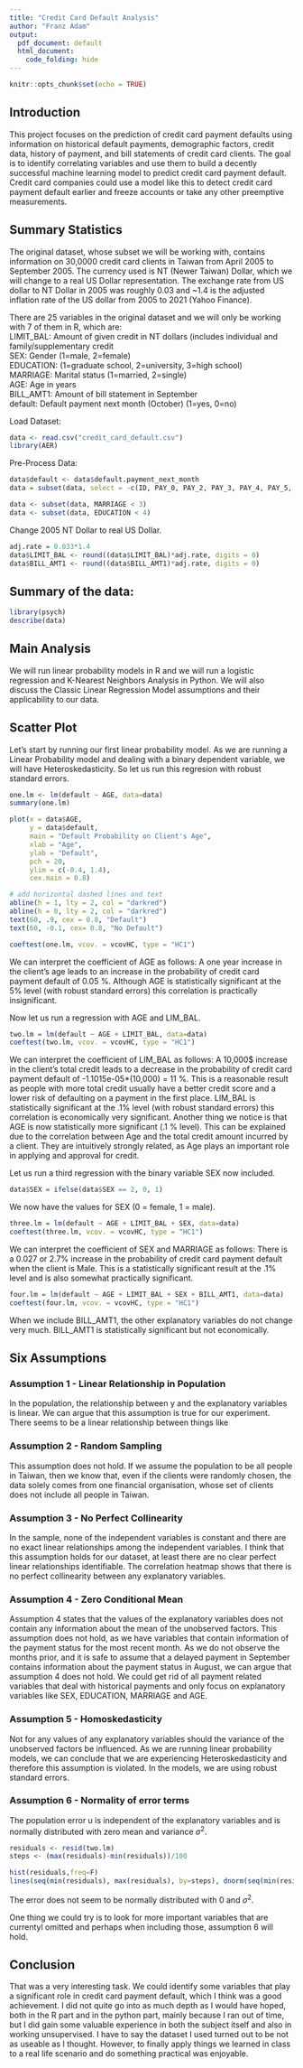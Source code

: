 ```yaml
---
title: "Credit Card Default Analysis"
author: "Franz Adam"
output:
  pdf_document: default
  html_document:
    code_folding: hide
---
```


```r
knitr::opts_chunk$set(echo = TRUE)
```

## Introduction

This project focuses on the prediction of credit card payment defaults using information on historical default payments, demographic factors, credit data, history of payment, and bill statements of credit card clients. The goal is to identify correlating variables and use them to build a decently successful machine learning model to predict credit card payment default. Credit card companies could use a model like this to detect credit card payment default earlier and freeze accounts or take any other preemptive measurements.

## Summary Statistics
The original dataset, whose subset we will be working with, contains information on 30,0000 credit card clients in Taiwan from April 2005 to September 2005. The currency used is NT (Newer Taiwan) Dollar, which we will change to a real US Dollar representation. The exchange rate from US dollar to NT Dollar in 2005 was roughly 0.03 and ~1.4 is the adjusted inflation rate of the US dollar from 2005 to 2021 (Yahoo Finance).

There are 25 variables in the original dataset and we will only be working with 7 of them in R, which are: <br/>
LIMIT_BAL: Amount of given credit in NT dollars (includes individual and family/supplementary credit<br/>
SEX: Gender (1=male, 2=female)<br/>
EDUCATION: (1=graduate school, 2=university, 3=high school)<br/>
MARRIAGE: Marital status (1=married, 2=single)<br/>
AGE: Age in years<br/>
BILL_AMT1: Amount of bill statement in September<br/>
default: Default payment next month (October) (1=yes, 0=no)<br/>

Load Dataset:
```r
data <- read.csv("credit_card_default.csv")
library(AER)
```

Pre-Process Data:
```r
data$default <- data$default.payment_next_month
data = subset(data, select = -c(ID, PAY_0, PAY_2, PAY_3, PAY_4, PAY_5, PAY_6, BILL_AMT2, BILL_AMT3, BILL_AMT4, BILL_AMT5, BILL_AMT6, PAY_AMT1, PAY_AMT2, PAY_AMT3, PAY_AMT4, PAY_AMT5, PAY_AMT6, default.payment_next_month) )

data <- subset(data, MARRIAGE < 3)
data <- subset(data, EDUCATION < 4)
```

Change 2005 NT Dollar to real US Dollar. 
```r
adj.rate = 0.033*1.4
data$LIMIT_BAL <- round((data$LIMIT_BAL)*adj.rate, digits = 0)
data$BILL_AMT1 <- round((data$BILL_AMT1)*adj.rate, digits = 0)
```

## Summary of the data:
```r
library(psych)
describe(data)
```

## Main Analysis
We will run linear probability models in R and we will run a logistic regression and K-Nearest Neighbors Analysis in Python. We will also discuss the Classic Linear Regression Model assumptions and their applicability to our data.

## Scatter Plot
Let's start by running our first linear probability model. As we are running a Linear Probability model and dealing with a binary dependent variable, we will have Heteroskedasticity. So let us run this regresion with robust standard errors.
```r
one.lm <- lm(default ~ AGE, data=data)
summary(one.lm)
```
```r
plot(x = data$AGE, 
     y = data$default,
     main = "Default Probability on Client's Age",
     xlab = "Age",
     ylab = "Default",
     pch = 20,
     ylim = c(-0.4, 1.4),
     cex.main = 0.8)

# add horizontal dashed lines and text
abline(h = 1, lty = 2, col = "darkred")
abline(h = 0, lty = 2, col = "darkred")
text(60, .9, cex = 0.8, "Default")
text(60, -0.1, cex= 0.8, "No Default")

```
```r
coeftest(one.lm, vcov. = vcovHC, type = "HC1")
```
We can interpret the coefficient of AGE as follows:
A one year increase in the client's age leads to an increase in the probability of credit card payment default of 0.05 %.
Although AGE is statistically significant at the 5% level (with robust standard errors) this correlation is practically insignificant.

Now let us run a regression with AGE and LIM_BAL.
```r
two.lm = lm(default ~ AGE + LIMIT_BAL, data=data)
coeftest(two.lm, vcov. = vcovHC, type = "HC1")
```
We can interpret the coefficient of LIM_BAL as follows:
A 10,000$ increase in the client's total credit leads to a decrease in the probability of credit card payment default of -1.1015e-05*(10,000) =  11 %. This is a reasonable result as people with more total credit usually have a better credit score and a lower risk of defaulting on a payment in the first place. 
LIM_BAL is statistically significant at the .1% level (with robust standard errors) this correlation is economically very significant.
Another thing we notice is that AGE is now statistically more significant (.1 % level). This can be explained due to the correlation between Age and the total credit amount incurred by a client. They are intuitively strongly related, as Age plays an important role in applying and approval for credit.  

Let us run a third regression with the binary variable SEX now included.

```r
data$SEX = ifelse(data$SEX == 2, 0, 1)
```
We now have the values for SEX (0 = female, 1 = male).

```r
three.lm = lm(default ~ AGE + LIMIT_BAL + SEX, data=data)
coeftest(three.lm, vcov. = vcovHC, type = "HC1")
```
We can interpret the coefficient of SEX and MARRIAGE as follows:
There is a 0.027 or 2.7% increase in the probability of credit card payment default when the client is Male. This is a statistically significant result at the .1% level and is also somewhat practically significant.  

```r
four.lm = lm(default ~ AGE + LIMIT_BAL + SEX + BILL_AMT1, data=data)
coeftest(four.lm, vcov. = vcovHC, type = "HC1")
```
When we include BILL_AMT1, the other explanatory variables do not change very much. BILL_AMT1 is statistically significant but not economically. 

## Six Assumptions

### Assumption 1 - Linear Relationship in Population

In the population, the relationship between y and the explanatory variables is linear. We can argue that this assumption is true for our experiment. There seems to be a linear relationship between things like 

### Assumption 2 - Random Sampling
This assumption does not hold. If we assume the population to be all people in Taiwan, then we know that, even if the clients were randomly chosen, the data solely comes from one financial organisation, whose set of clients does not include all people in Taiwan. 

### Assumption 3 - No Perfect Collinearity
In the sample, none of the independent variables is constant and there are no exact linear relationships among the independent variables. I think that this assumption holds for our dataset, at least there are no clear perfect linear relationships identifiable. The correlation heatmap shows that there is no perfect collinearity between any explanatory variables.

### Assumption 4 - Zero Conditional Mean
Assumption 4 states that the values of the explanatory variables does not contain any information about the mean of the unobserved factors. This  assumption does not hold, as we have variables that contain information of the payment status for the most recent month. As we do not observe the months prior, and it is safe to assume that a delayed payment in September contains information about the payment status in August, we can argue that assumption 4 does not hold. We could get rid of all payment related variables that deal with historical payments and only focus on explanatory variables like SEX, EDUCATION, MARRIAGE and AGE. 

### Assumption 5 - Homoskedasticity
Not for any values of any explanatory variables should the variance of the unobserved factors be influenced. 
As we are running linear probability models, we can conclude that we are experiencing Heteroskedasticity and therefore this assumption is violated. In the models, we are using robust standard errors. 

### Assumption 6 - Normality of error terms
The population error u is independent of the explanatory variables and is normally distributed with zero mean and variance $\sigma^2$.
```r
residuals <- resid(two.lm)
steps <- (max(residuals)-min(residuals))/100

hist(residuals,freq=F)
lines(seq(min(residuals), max(residuals), by=steps), dnorm(seq(min(residuals), max(residuals), by=steps), 0, sd(residuals)), col="dark green")
```
The error does not seem to be normally distributed with 0 and $\sigma^2$.

One thing we could try is to look for more important variables that are currentyl omitted and perhaps when including those, assumption 6 will hold.

## Conclusion
That was a very interesting task. We could identify some variables that play a significant role in credit card payment default, which I think was a good achievement. I did not quite go into as much depth as I would have hoped, both in the R part and in the python part, mainly because I ran out of time, but I did gain some valuable experience in both the subject itself and also in working unsupervised. I have to say the dataset I used turned out to be not as useable as I thought. However, to finally apply things we learned in class to a real life scenario and do something practical was enjoyable. 
